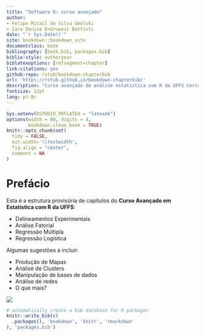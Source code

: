 ```yaml
--- 
title: "Software R: curso avançado"
author: 
- Felipe Micail da Silva Smolski
- Iara Denise Endruweit Battisti
date: "`r Sys.Date()`"
site: bookdown::bookdown_site
documentclass: book
bibliography: [book.bib, packages.bib]
biblio-style: authoryear
biblatexoptions: [refsegment=chapter]
link-citations: yes
github-repo: rstub/bookdown-chapterbib
url: 'http\://rstub.github.io/bookdown-chapterbib/'
description: "Curso avançado de análise estatística com R da UFFS Cerro Largo - RS"
fontsize: 12pt
lang: pt-Br
---
```


```r
Sys.setenv(RSTUDIO_PDFLATEX = "latexmk")
options(width = 80, digits = 4,
        bookdown.clean_book = TRUE)
knitr::opts_chunk$set(
  tidy = FALSE, 
  out.width='\\textwidth', 
  fig.align = "center", 
  comment = NA
)

```



# Prefácio {-}

Esta é a estrutura provisória de capítulos do **Curso Avançado em Estatística com R da UFFS**:

- Delineamentos Experimentais
- Análise Fatorial
- Regressão Múltipla
- Regressão Logística

Algumas sugestões a incluir:

- Produção de Mapas
- Análise de Clusters
- Manipulação de bases de dados
- Análise de redes
- O que mais?


![](Capa1.png)



```r
# automatically create a bib database for R packages
knitr::write_bib(c(
  .packages(), 'bookdown', 'knitr', 'rmarkdown'
), 'packages.bib')
```

